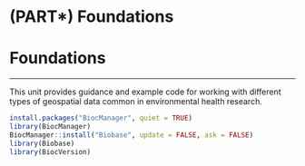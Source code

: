 # (PART\*) Foundations {.unnumbered .unlisted}

# **Foundations** {-}

---

This unit provides guidance and example code for working with different types of geospatial data common in environmental health research. 

```r
install.packages("BiocManager", quiet = TRUE)
library(BiocManager)
BiocManager::install("Biobase", update = FALSE, ask = FALSE)
library(Biobase)
library(BiocVersion)
```

